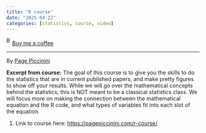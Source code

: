 ```yaml
---
title: "R course"
date: "2025-04-22"
categories: [statistics, course, video]
---
```


<link href="https://fonts.googleapis.com/css?family=Cookie" rel="stylesheet"><a class="bmc-button" target="_blank" href="https://www.buymeacoffee.com/JoscelinRocha">![Buy me a coffee](https://cdn.buymeacoffee.com/buttons/bmc-new-btn-logo.svg){alt="Buy me a coffee" width="15" height="21"}Buy me a coffee</a>

------------------------------------------------------------------------

By [Page Piccinini](https://pagepiccinini.com/r-course/)

**Excerpt from course:** The goal of this course is to give you the skills to do the statistics that are in current published papers, and make pretty figures to show off your results. While we will go over the mathematical concepts behind the statistics, this is NOT meant to be a classical statistics class. We will focus more on making the connection between the mathematical equation and the R code, and what types of variables fit into each slot of the equation.

1.  Link to course here: <https://pagepiccinini.com/r-course/>
